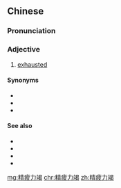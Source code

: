 ==Chinese==
{{zh-forms}}

===Pronunciation===
{{zh-pron
|m=jīngpílìjié
|cat=a
}}

===Adjective===
{{zh-adj}}

# [[exhausted]]

====Synonyms====
* {{zh-l|精疲力盡}}
* {{zh-l|累死}}
* {{zh-l|疲憊}}

====See also====
* {{zh-l|累}}
* {{zh-l|疲乏}}
* {{zh-l|疲倦}}
* {{zh-l|疲勞}}

[[mg:精疲力竭]]
[[chr:精疲力竭]]
[[zh:精疲力竭]]